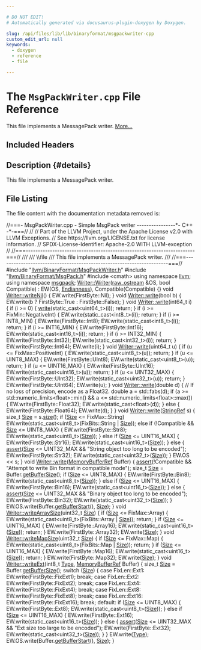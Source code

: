 ```yaml
---

# DO NOT EDIT!
# Automatically generated via docusaurus-plugin-doxygen by Doxygen.

slug: /api/files/lib/lib/binaryformat/msgpackwriter-cpp
custom_edit_url: null
keywords:
  - doxygen
  - reference
  - file

---
```





# The `MsgPackWriter.cpp` File Reference

<DoxygenPage pluginConfig={pluginConfig}>

This file implements a MessagePack writer. <a href="#details">More...</a>

## Included Headers

<IncludesList>
<IncludesListItem
  filePath="llvm/BinaryFormat/MsgPackWriter.h"
  permalink="/docs/api/files/include/include/llvm/include/llvm/binaryformat/msgpackwriter-h"
  isLocal="true" />
<IncludesListItem
  filePath="llvm/BinaryFormat/MsgPack.h"
  permalink="/docs/api/files/include/include/llvm/include/llvm/binaryformat/msgpack-h"
  isLocal="true" />
<IncludesListItem
  filePath="cmath"
  permalink=""
  isLocal="false" />
</IncludesList>

## Description {#details}

This file implements a MessagePack writer.

## File Listing

The file content with the documentation metadata removed is:

<ProgramListing>

<Link id="l00001" /><CodeLine lineNumber="1"><Highlight kind="comment">//===- MsgPackWriter.cpp - Simple MsgPack writer ----------------&#42;- C++ -&#42;-===//</Highlight><Highlight kind="normal"></Highlight></CodeLine>
<Link id="l00002" /><CodeLine lineNumber="2"><Highlight kind="normal"></Highlight><Highlight kind="comment">//</Highlight><Highlight kind="normal"></Highlight></CodeLine>
<Link id="l00003" /><CodeLine lineNumber="3"><Highlight kind="normal"></Highlight><Highlight kind="comment">// Part of the LLVM Project, under the Apache License v2.0 with LLVM Exceptions.</Highlight><Highlight kind="normal"></Highlight></CodeLine>
<Link id="l00004" /><CodeLine lineNumber="4"><Highlight kind="normal"></Highlight><Highlight kind="comment">// See https://llvm.org/LICENSE.txt for license information.</Highlight><Highlight kind="normal"></Highlight></CodeLine>
<Link id="l00005" /><CodeLine lineNumber="5"><Highlight kind="normal"></Highlight><Highlight kind="comment">// SPDX-License-Identifier: Apache-2.0 WITH LLVM-exception</Highlight><Highlight kind="normal"></Highlight></CodeLine>
<Link id="l00006" /><CodeLine lineNumber="6"><Highlight kind="normal"></Highlight><Highlight kind="comment">//</Highlight><Highlight kind="normal"></Highlight></CodeLine>
<Link id="l00007" /><CodeLine lineNumber="7"><Highlight kind="normal"></Highlight><Highlight kind="comment">//===----------------------------------------------------------------------===//</Highlight><Highlight kind="comment"></Highlight></CodeLine>
<Link id="l00008" /><CodeLine lineNumber="8"><Highlight kind="comment">///</Highlight></CodeLine>
<Link id="l00009" /><CodeLine lineNumber="9"><Highlight kind="comment">///  \\file</Highlight></CodeLine>
<Link id="l00010" /><CodeLine lineNumber="10"><Highlight kind="comment">///  This file implements a MessagePack writer.</Highlight></CodeLine>
<Link id="l00011" /><CodeLine lineNumber="11"><Highlight kind="comment">///</Highlight><Highlight kind="normal"></Highlight></CodeLine>
<Link id="l00012" /><CodeLine lineNumber="12"><Highlight kind="normal"></Highlight><Highlight kind="comment">//===----------------------------------------------------------------------===//</Highlight><Highlight kind="normal"></Highlight></CodeLine>
<Link id="l00013" /><CodeLine lineNumber="13"><Highlight kind="normal"></Highlight></CodeLine>
<Link id="l00014" /><CodeLine lineNumber="14"><Highlight kind="normal"></Highlight><Highlight kind="preprocessor">#include &quot;<a href="/docs/api/files/include/include/llvm/include/llvm/binaryformat/msgpackwriter-h">llvm/BinaryFormat/MsgPackWriter.h</a>&quot;</Highlight><Highlight kind="normal"></Highlight></CodeLine>
<Link id="l00015" /><CodeLine lineNumber="15"><Highlight kind="normal"></Highlight><Highlight kind="preprocessor">#include &quot;<a href="/docs/api/files/include/include/llvm/include/llvm/binaryformat/msgpack-h">llvm/BinaryFormat/MsgPack.h</a>&quot;</Highlight><Highlight kind="normal"></Highlight></CodeLine>
<Link id="l00016" /><CodeLine lineNumber="16"><Highlight kind="normal"></Highlight></CodeLine>
<Link id="l00017" /><CodeLine lineNumber="17"><Highlight kind="normal"></Highlight><Highlight kind="preprocessor">#include &lt;cmath&gt;</Highlight><Highlight kind="normal"></Highlight></CodeLine>
<Link id="l00018" /><CodeLine lineNumber="18"><Highlight kind="normal"></Highlight></CodeLine>
<Link id="l00019" /><CodeLine lineNumber="19"><Highlight kind="normal"></Highlight><Highlight kind="keyword">using namespace </Highlight><Highlight kind="normal"><a href="/docs/api/namespaces/llvm">llvm</a>;</Highlight></CodeLine>
<Link id="l00020" /><CodeLine lineNumber="20"><Highlight kind="normal"></Highlight><Highlight kind="keyword">using namespace </Highlight><Highlight kind="normal"><a href="/docs/api/namespaces/llvm/msgpack">msgpack</a>;</Highlight></CodeLine>
<Link id="l00021" /><CodeLine lineNumber="21"><Highlight kind="normal"></Highlight></CodeLine>
<Link id="l00022" /><CodeLine lineNumber="22" lineLink="/docs/api/classes/llvm/msgpack/writer/#a4c1d1c6bc2417d1b113c6cdf523348fa"><Highlight kind="normal"><a href="/docs/api/classes/llvm/msgpack/writer/#a4c1d1c6bc2417d1b113c6cdf523348fa">Writer::Writer</a>(<a href="/docs/api/classes/llvm/raw-ostream">raw&#95;ostream</a> &amp;OS, </Highlight><Highlight kind="keywordtype">bool</Highlight><Highlight kind="normal"> Compatible)</Highlight></CodeLine>
<Link id="l00023" /><CodeLine lineNumber="23"><Highlight kind="normal">    : EW(OS, <a href="/docs/api/namespaces/llvm/msgpack/#a40f13de27f84f5bb290c911013c539e6">Endianness</a>), Compatible(Compatible) &#123;&#125;</Highlight></CodeLine>
<Link id="l00024" /><CodeLine lineNumber="24"><Highlight kind="normal"></Highlight></CodeLine>
<Link id="l00025" /><CodeLine lineNumber="25" lineLink="/docs/api/classes/llvm/msgpack/writer/#a0282d6201e15dba0d5fda1a4774e45df"><Highlight kind="normal"></Highlight><Highlight kind="keywordtype">void</Highlight><Highlight kind="normal"> <a href="/docs/api/classes/llvm/msgpack/writer/#a0282d6201e15dba0d5fda1a4774e45df">Writer::writeNil</a>() &#123; EW.write(FirstByte::Nil); &#125;</Highlight></CodeLine>
<Link id="l00026" /><CodeLine lineNumber="26"><Highlight kind="normal"></Highlight></CodeLine>
<Link id="l00027" /><CodeLine lineNumber="27" lineLink="/docs/api/classes/llvm/msgpack/writer/#afc1743f31ddf3870711ebdcc210700c0"><Highlight kind="normal"></Highlight><Highlight kind="keywordtype">void</Highlight><Highlight kind="normal"> <a href="/docs/api/classes/llvm/msgpack/writer/#afc1743f31ddf3870711ebdcc210700c0">Writer::write</a>(</Highlight><Highlight kind="keywordtype">bool</Highlight><Highlight kind="normal"> b) &#123; EW.write(b ? FirstByte::True : FirstByte::False); &#125;</Highlight></CodeLine>
<Link id="l00028" /><CodeLine lineNumber="28"><Highlight kind="normal"></Highlight></CodeLine>
<Link id="l00029" /><CodeLine lineNumber="29" lineLink="/docs/api/classes/llvm/msgpack/writer/#ae442502a977e2cd0cae79630b03ec1d2"><Highlight kind="normal"></Highlight><Highlight kind="keywordtype">void</Highlight><Highlight kind="normal"> <a href="/docs/api/classes/llvm/msgpack/writer/#afc1743f31ddf3870711ebdcc210700c0">Writer::write</a>(int64&#95;t i) &#123;</Highlight></CodeLine>
<Link id="l00030" /><CodeLine lineNumber="30"><Highlight kind="normal">  </Highlight><Highlight kind="keywordflow">if</Highlight><Highlight kind="normal"> (i &gt;= 0) &#123;</Highlight></CodeLine>
<Link id="l00031" /><CodeLine lineNumber="31"><Highlight kind="normal">    <a href="/docs/api/classes/llvm/msgpack/writer/#afc1743f31ddf3870711ebdcc210700c0">write</a>(</Highlight><Highlight kind="keyword">static&#95;cast&lt;</Highlight><Highlight kind="normal">uint64&#95;t</Highlight><Highlight kind="keyword">&gt;</Highlight><Highlight kind="normal">(i));</Highlight></CodeLine>
<Link id="l00032" /><CodeLine lineNumber="32"><Highlight kind="normal">    </Highlight><Highlight kind="keywordflow">return</Highlight><Highlight kind="normal">;</Highlight></CodeLine>
<Link id="l00033" /><CodeLine lineNumber="33"><Highlight kind="normal">  &#125;</Highlight></CodeLine>
<Link id="l00034" /><CodeLine lineNumber="34"><Highlight kind="normal"></Highlight></CodeLine>
<Link id="l00035" /><CodeLine lineNumber="35"><Highlight kind="normal">  </Highlight><Highlight kind="keywordflow">if</Highlight><Highlight kind="normal"> (i &gt;= FixMin::NegativeInt) &#123;</Highlight></CodeLine>
<Link id="l00036" /><CodeLine lineNumber="36"><Highlight kind="normal">    EW.write(</Highlight><Highlight kind="keyword">static&#95;cast&lt;</Highlight><Highlight kind="normal">int8&#95;t</Highlight><Highlight kind="keyword">&gt;</Highlight><Highlight kind="normal">(i));</Highlight></CodeLine>
<Link id="l00037" /><CodeLine lineNumber="37"><Highlight kind="normal">    </Highlight><Highlight kind="keywordflow">return</Highlight><Highlight kind="normal">;</Highlight></CodeLine>
<Link id="l00038" /><CodeLine lineNumber="38"><Highlight kind="normal">  &#125;</Highlight></CodeLine>
<Link id="l00039" /><CodeLine lineNumber="39"><Highlight kind="normal"></Highlight></CodeLine>
<Link id="l00040" /><CodeLine lineNumber="40"><Highlight kind="normal">  </Highlight><Highlight kind="keywordflow">if</Highlight><Highlight kind="normal"> (i &gt;= INT8&#95;MIN) &#123;</Highlight></CodeLine>
<Link id="l00041" /><CodeLine lineNumber="41"><Highlight kind="normal">    EW.write(FirstByte::Int8);</Highlight></CodeLine>
<Link id="l00042" /><CodeLine lineNumber="42"><Highlight kind="normal">    EW.write(</Highlight><Highlight kind="keyword">static&#95;cast&lt;</Highlight><Highlight kind="normal">int8&#95;t</Highlight><Highlight kind="keyword">&gt;</Highlight><Highlight kind="normal">(i));</Highlight></CodeLine>
<Link id="l00043" /><CodeLine lineNumber="43"><Highlight kind="normal">    </Highlight><Highlight kind="keywordflow">return</Highlight><Highlight kind="normal">;</Highlight></CodeLine>
<Link id="l00044" /><CodeLine lineNumber="44"><Highlight kind="normal">  &#125;</Highlight></CodeLine>
<Link id="l00045" /><CodeLine lineNumber="45"><Highlight kind="normal"></Highlight></CodeLine>
<Link id="l00046" /><CodeLine lineNumber="46"><Highlight kind="normal">  </Highlight><Highlight kind="keywordflow">if</Highlight><Highlight kind="normal"> (i &gt;= INT16&#95;MIN) &#123;</Highlight></CodeLine>
<Link id="l00047" /><CodeLine lineNumber="47"><Highlight kind="normal">    EW.write(FirstByte::Int16);</Highlight></CodeLine>
<Link id="l00048" /><CodeLine lineNumber="48"><Highlight kind="normal">    EW.write(</Highlight><Highlight kind="keyword">static&#95;cast&lt;</Highlight><Highlight kind="normal">int16&#95;t</Highlight><Highlight kind="keyword">&gt;</Highlight><Highlight kind="normal">(i));</Highlight></CodeLine>
<Link id="l00049" /><CodeLine lineNumber="49"><Highlight kind="normal">    </Highlight><Highlight kind="keywordflow">return</Highlight><Highlight kind="normal">;</Highlight></CodeLine>
<Link id="l00050" /><CodeLine lineNumber="50"><Highlight kind="normal">  &#125;</Highlight></CodeLine>
<Link id="l00051" /><CodeLine lineNumber="51"><Highlight kind="normal"></Highlight></CodeLine>
<Link id="l00052" /><CodeLine lineNumber="52"><Highlight kind="normal">  </Highlight><Highlight kind="keywordflow">if</Highlight><Highlight kind="normal"> (i &gt;= INT32&#95;MIN) &#123;</Highlight></CodeLine>
<Link id="l00053" /><CodeLine lineNumber="53"><Highlight kind="normal">    EW.write(FirstByte::Int32);</Highlight></CodeLine>
<Link id="l00054" /><CodeLine lineNumber="54"><Highlight kind="normal">    EW.write(</Highlight><Highlight kind="keyword">static&#95;cast&lt;</Highlight><Highlight kind="normal">int32&#95;t</Highlight><Highlight kind="keyword">&gt;</Highlight><Highlight kind="normal">(i));</Highlight></CodeLine>
<Link id="l00055" /><CodeLine lineNumber="55"><Highlight kind="normal">    </Highlight><Highlight kind="keywordflow">return</Highlight><Highlight kind="normal">;</Highlight></CodeLine>
<Link id="l00056" /><CodeLine lineNumber="56"><Highlight kind="normal">  &#125;</Highlight></CodeLine>
<Link id="l00057" /><CodeLine lineNumber="57"><Highlight kind="normal"></Highlight></CodeLine>
<Link id="l00058" /><CodeLine lineNumber="58"><Highlight kind="normal">  EW.write(FirstByte::Int64);</Highlight></CodeLine>
<Link id="l00059" /><CodeLine lineNumber="59"><Highlight kind="normal">  EW.write(i);</Highlight></CodeLine>
<Link id="l00060" /><CodeLine lineNumber="60"><Highlight kind="normal">&#125;</Highlight></CodeLine>
<Link id="l00061" /><CodeLine lineNumber="61"><Highlight kind="normal"></Highlight></CodeLine>
<Link id="l00062" /><CodeLine lineNumber="62" lineLink="/docs/api/classes/llvm/msgpack/writer/#a00f9dc660226d9127008dd21ad2b9aa1"><Highlight kind="normal"></Highlight><Highlight kind="keywordtype">void</Highlight><Highlight kind="normal"> <a href="/docs/api/classes/llvm/msgpack/writer/#afc1743f31ddf3870711ebdcc210700c0">Writer::write</a>(uint64&#95;t u) &#123;</Highlight></CodeLine>
<Link id="l00063" /><CodeLine lineNumber="63"><Highlight kind="normal">  </Highlight><Highlight kind="keywordflow">if</Highlight><Highlight kind="normal"> (u &lt;= FixMax::PositiveInt) &#123;</Highlight></CodeLine>
<Link id="l00064" /><CodeLine lineNumber="64"><Highlight kind="normal">    EW.write(</Highlight><Highlight kind="keyword">static&#95;cast&lt;</Highlight><Highlight kind="normal">uint8&#95;t</Highlight><Highlight kind="keyword">&gt;</Highlight><Highlight kind="normal">(u));</Highlight></CodeLine>
<Link id="l00065" /><CodeLine lineNumber="65"><Highlight kind="normal">    </Highlight><Highlight kind="keywordflow">return</Highlight><Highlight kind="normal">;</Highlight></CodeLine>
<Link id="l00066" /><CodeLine lineNumber="66"><Highlight kind="normal">  &#125;</Highlight></CodeLine>
<Link id="l00067" /><CodeLine lineNumber="67"><Highlight kind="normal"></Highlight></CodeLine>
<Link id="l00068" /><CodeLine lineNumber="68"><Highlight kind="normal">  </Highlight><Highlight kind="keywordflow">if</Highlight><Highlight kind="normal"> (u &lt;= UINT8&#95;MAX) &#123;</Highlight></CodeLine>
<Link id="l00069" /><CodeLine lineNumber="69"><Highlight kind="normal">    EW.write(FirstByte::UInt8);</Highlight></CodeLine>
<Link id="l00070" /><CodeLine lineNumber="70"><Highlight kind="normal">    EW.write(</Highlight><Highlight kind="keyword">static&#95;cast&lt;</Highlight><Highlight kind="normal">uint8&#95;t</Highlight><Highlight kind="keyword">&gt;</Highlight><Highlight kind="normal">(u));</Highlight></CodeLine>
<Link id="l00071" /><CodeLine lineNumber="71"><Highlight kind="normal">    </Highlight><Highlight kind="keywordflow">return</Highlight><Highlight kind="normal">;</Highlight></CodeLine>
<Link id="l00072" /><CodeLine lineNumber="72"><Highlight kind="normal">  &#125;</Highlight></CodeLine>
<Link id="l00073" /><CodeLine lineNumber="73"><Highlight kind="normal"></Highlight></CodeLine>
<Link id="l00074" /><CodeLine lineNumber="74"><Highlight kind="normal">  </Highlight><Highlight kind="keywordflow">if</Highlight><Highlight kind="normal"> (u &lt;= UINT16&#95;MAX) &#123;</Highlight></CodeLine>
<Link id="l00075" /><CodeLine lineNumber="75"><Highlight kind="normal">    EW.write(FirstByte::UInt16);</Highlight></CodeLine>
<Link id="l00076" /><CodeLine lineNumber="76"><Highlight kind="normal">    EW.write(</Highlight><Highlight kind="keyword">static&#95;cast&lt;</Highlight><Highlight kind="normal">uint16&#95;t</Highlight><Highlight kind="keyword">&gt;</Highlight><Highlight kind="normal">(u));</Highlight></CodeLine>
<Link id="l00077" /><CodeLine lineNumber="77"><Highlight kind="normal">    </Highlight><Highlight kind="keywordflow">return</Highlight><Highlight kind="normal">;</Highlight></CodeLine>
<Link id="l00078" /><CodeLine lineNumber="78"><Highlight kind="normal">  &#125;</Highlight></CodeLine>
<Link id="l00079" /><CodeLine lineNumber="79"><Highlight kind="normal"></Highlight></CodeLine>
<Link id="l00080" /><CodeLine lineNumber="80"><Highlight kind="normal">  </Highlight><Highlight kind="keywordflow">if</Highlight><Highlight kind="normal"> (u &lt;= UINT32&#95;MAX) &#123;</Highlight></CodeLine>
<Link id="l00081" /><CodeLine lineNumber="81"><Highlight kind="normal">    EW.write(FirstByte::UInt32);</Highlight></CodeLine>
<Link id="l00082" /><CodeLine lineNumber="82"><Highlight kind="normal">    EW.write(</Highlight><Highlight kind="keyword">static&#95;cast&lt;</Highlight><Highlight kind="normal">uint32&#95;t</Highlight><Highlight kind="keyword">&gt;</Highlight><Highlight kind="normal">(u));</Highlight></CodeLine>
<Link id="l00083" /><CodeLine lineNumber="83"><Highlight kind="normal">    </Highlight><Highlight kind="keywordflow">return</Highlight><Highlight kind="normal">;</Highlight></CodeLine>
<Link id="l00084" /><CodeLine lineNumber="84"><Highlight kind="normal">  &#125;</Highlight></CodeLine>
<Link id="l00085" /><CodeLine lineNumber="85"><Highlight kind="normal"></Highlight></CodeLine>
<Link id="l00086" /><CodeLine lineNumber="86"><Highlight kind="normal">  EW.write(FirstByte::UInt64);</Highlight></CodeLine>
<Link id="l00087" /><CodeLine lineNumber="87"><Highlight kind="normal">  EW.write(u);</Highlight></CodeLine>
<Link id="l00088" /><CodeLine lineNumber="88"><Highlight kind="normal">&#125;</Highlight></CodeLine>
<Link id="l00089" /><CodeLine lineNumber="89"><Highlight kind="normal"></Highlight></CodeLine>
<Link id="l00090" /><CodeLine lineNumber="90" lineLink="/docs/api/classes/llvm/msgpack/writer/#aba7fd48bcabfaf2c252912ebe32e83fd"><Highlight kind="normal"></Highlight><Highlight kind="keywordtype">void</Highlight><Highlight kind="normal"> <a href="/docs/api/classes/llvm/msgpack/writer/#afc1743f31ddf3870711ebdcc210700c0">Writer::write</a>(</Highlight><Highlight kind="keywordtype">double</Highlight><Highlight kind="normal"> d) &#123;</Highlight></CodeLine>
<Link id="l00091" /><CodeLine lineNumber="91"><Highlight kind="normal">  </Highlight><Highlight kind="comment">// If no loss of precision, encode as a Float32.</Highlight><Highlight kind="normal"></Highlight></CodeLine>
<Link id="l00092" /><CodeLine lineNumber="92"><Highlight kind="normal">  </Highlight><Highlight kind="keywordtype">double</Highlight><Highlight kind="normal"> a = std::fabs(d);</Highlight></CodeLine>
<Link id="l00093" /><CodeLine lineNumber="93"><Highlight kind="normal">  </Highlight><Highlight kind="keywordflow">if</Highlight><Highlight kind="normal"> (a &gt;= std::numeric&#95;limits&lt;float&gt;::min() &amp;&amp;</Highlight></CodeLine>
<Link id="l00094" /><CodeLine lineNumber="94"><Highlight kind="normal">      a &lt;= std::numeric&#95;limits&lt;float&gt;::max()) &#123;</Highlight></CodeLine>
<Link id="l00095" /><CodeLine lineNumber="95"><Highlight kind="normal">    EW.write(FirstByte::Float32);</Highlight></CodeLine>
<Link id="l00096" /><CodeLine lineNumber="96"><Highlight kind="normal">    EW.write(</Highlight><Highlight kind="keyword">static&#95;cast&lt;</Highlight><Highlight kind="keywordtype">float</Highlight><Highlight kind="keyword">&gt;</Highlight><Highlight kind="normal">(d));</Highlight></CodeLine>
<Link id="l00097" /><CodeLine lineNumber="97"><Highlight kind="normal">  &#125; </Highlight><Highlight kind="keywordflow">else</Highlight><Highlight kind="normal"> &#123;</Highlight></CodeLine>
<Link id="l00098" /><CodeLine lineNumber="98"><Highlight kind="normal">    EW.write(FirstByte::Float64);</Highlight></CodeLine>
<Link id="l00099" /><CodeLine lineNumber="99"><Highlight kind="normal">    EW.write(d);</Highlight></CodeLine>
<Link id="l00100" /><CodeLine lineNumber="100"><Highlight kind="normal">  &#125;</Highlight></CodeLine>
<Link id="l00101" /><CodeLine lineNumber="101"><Highlight kind="normal">&#125;</Highlight></CodeLine>
<Link id="l00102" /><CodeLine lineNumber="102"><Highlight kind="normal"></Highlight></CodeLine>
<Link id="l00103" /><CodeLine lineNumber="103" lineLink="/docs/api/classes/llvm/msgpack/writer/#aa3df0d1e99ef22c7868a727016afd661"><Highlight kind="normal"></Highlight><Highlight kind="keywordtype">void</Highlight><Highlight kind="normal"> <a href="/docs/api/classes/llvm/msgpack/writer/#afc1743f31ddf3870711ebdcc210700c0">Writer::write</a>(<a href="/docs/api/classes/llvm/stringref">StringRef</a> s) &#123;</Highlight></CodeLine>
<Link id="l00104" /><CodeLine lineNumber="104"><Highlight kind="normal">  </Highlight><Highlight kind="keywordtype">size&#95;t</Highlight><Highlight kind="normal"> <a href="/docs/api/files/lib/lib/analysis/inlineorder-cpp/#a7ee6f0cb51c3b9056199e9a0001fe8c3a6f6cb72d544962fa333e2e34ce64f719">Size</a> = s.<a href="/docs/api/classes/llvm/stringref/#a5db9240c74644c67759dd0f901fc3c7d">size</a>();</Highlight></CodeLine>
<Link id="l00105" /><CodeLine lineNumber="105"><Highlight kind="normal"></Highlight></CodeLine>
<Link id="l00106" /><CodeLine lineNumber="106"><Highlight kind="normal">  </Highlight><Highlight kind="keywordflow">if</Highlight><Highlight kind="normal"> (<a href="/docs/api/files/lib/lib/analysis/inlineorder-cpp/#a7ee6f0cb51c3b9056199e9a0001fe8c3a6f6cb72d544962fa333e2e34ce64f719">Size</a> &lt;= FixMax::String)</Highlight></CodeLine>
<Link id="l00107" /><CodeLine lineNumber="107"><Highlight kind="normal">    EW.write(</Highlight><Highlight kind="keyword">static&#95;cast&lt;</Highlight><Highlight kind="normal">uint8&#95;t</Highlight><Highlight kind="keyword">&gt;</Highlight><Highlight kind="normal">(FixBits::String | <a href="/docs/api/files/lib/lib/analysis/inlineorder-cpp/#a7ee6f0cb51c3b9056199e9a0001fe8c3a6f6cb72d544962fa333e2e34ce64f719">Size</a>));</Highlight></CodeLine>
<Link id="l00108" /><CodeLine lineNumber="108"><Highlight kind="normal">  </Highlight><Highlight kind="keywordflow">else</Highlight><Highlight kind="normal"> </Highlight><Highlight kind="keywordflow">if</Highlight><Highlight kind="normal"> (!Compatible &amp;&amp; <a href="/docs/api/files/lib/lib/analysis/inlineorder-cpp/#a7ee6f0cb51c3b9056199e9a0001fe8c3a6f6cb72d544962fa333e2e34ce64f719">Size</a> &lt;= UINT8&#95;MAX) &#123;</Highlight></CodeLine>
<Link id="l00109" /><CodeLine lineNumber="109"><Highlight kind="normal">    EW.write(FirstByte::Str8);</Highlight></CodeLine>
<Link id="l00110" /><CodeLine lineNumber="110"><Highlight kind="normal">    EW.write(</Highlight><Highlight kind="keyword">static&#95;cast&lt;</Highlight><Highlight kind="normal">uint8&#95;t</Highlight><Highlight kind="keyword">&gt;</Highlight><Highlight kind="normal">(<a href="/docs/api/files/lib/lib/analysis/inlineorder-cpp/#a7ee6f0cb51c3b9056199e9a0001fe8c3a6f6cb72d544962fa333e2e34ce64f719">Size</a>));</Highlight></CodeLine>
<Link id="l00111" /><CodeLine lineNumber="111"><Highlight kind="normal">  &#125; </Highlight><Highlight kind="keywordflow">else</Highlight><Highlight kind="normal"> </Highlight><Highlight kind="keywordflow">if</Highlight><Highlight kind="normal"> (<a href="/docs/api/files/lib/lib/analysis/inlineorder-cpp/#a7ee6f0cb51c3b9056199e9a0001fe8c3a6f6cb72d544962fa333e2e34ce64f719">Size</a> &lt;= UINT16&#95;MAX) &#123;</Highlight></CodeLine>
<Link id="l00112" /><CodeLine lineNumber="112"><Highlight kind="normal">    EW.write(FirstByte::Str16);</Highlight></CodeLine>
<Link id="l00113" /><CodeLine lineNumber="113"><Highlight kind="normal">    EW.write(</Highlight><Highlight kind="keyword">static&#95;cast&lt;</Highlight><Highlight kind="normal">uint16&#95;t</Highlight><Highlight kind="keyword">&gt;</Highlight><Highlight kind="normal">(<a href="/docs/api/files/lib/lib/analysis/inlineorder-cpp/#a7ee6f0cb51c3b9056199e9a0001fe8c3a6f6cb72d544962fa333e2e34ce64f719">Size</a>));</Highlight></CodeLine>
<Link id="l00114" /><CodeLine lineNumber="114"><Highlight kind="normal">  &#125; </Highlight><Highlight kind="keywordflow">else</Highlight><Highlight kind="normal"> &#123;</Highlight></CodeLine>
<Link id="l00115" /><CodeLine lineNumber="115"><Highlight kind="normal">    <a href="/docs/api/files/lib/lib/target/lib/target/amdgpu/silowercontrolflow-cpp/#a4868c5d81c5ccc98c47aeab6244346a0">assert</a>(<a href="/docs/api/files/lib/lib/analysis/inlineorder-cpp/#a7ee6f0cb51c3b9056199e9a0001fe8c3a6f6cb72d544962fa333e2e34ce64f719">Size</a> &lt;= UINT32&#95;MAX &amp;&amp; </Highlight><Highlight kind="stringliteral">&quot;String object too long to be encoded&quot;</Highlight><Highlight kind="normal">);</Highlight></CodeLine>
<Link id="l00116" /><CodeLine lineNumber="116"><Highlight kind="normal">    EW.write(FirstByte::Str32);</Highlight></CodeLine>
<Link id="l00117" /><CodeLine lineNumber="117"><Highlight kind="normal">    EW.write(</Highlight><Highlight kind="keyword">static&#95;cast&lt;</Highlight><Highlight kind="normal">uint32&#95;t</Highlight><Highlight kind="keyword">&gt;</Highlight><Highlight kind="normal">(<a href="/docs/api/files/lib/lib/analysis/inlineorder-cpp/#a7ee6f0cb51c3b9056199e9a0001fe8c3a6f6cb72d544962fa333e2e34ce64f719">Size</a>));</Highlight></CodeLine>
<Link id="l00118" /><CodeLine lineNumber="118"><Highlight kind="normal">  &#125;</Highlight></CodeLine>
<Link id="l00119" /><CodeLine lineNumber="119"><Highlight kind="normal"></Highlight></CodeLine>
<Link id="l00120" /><CodeLine lineNumber="120"><Highlight kind="normal">  EW.OS &lt;&lt; s;</Highlight></CodeLine>
<Link id="l00121" /><CodeLine lineNumber="121"><Highlight kind="normal">&#125;</Highlight></CodeLine>
<Link id="l00122" /><CodeLine lineNumber="122"><Highlight kind="normal"></Highlight></CodeLine>
<Link id="l00123" /><CodeLine lineNumber="123" lineLink="/docs/api/classes/llvm/msgpack/writer/#aef4ecef7a05cd113a04ae7504c4ff08b"><Highlight kind="normal"></Highlight><Highlight kind="keywordtype">void</Highlight><Highlight kind="normal"> <a href="/docs/api/classes/llvm/msgpack/writer/#afc1743f31ddf3870711ebdcc210700c0">Writer::write</a>(<a href="/docs/api/classes/llvm/memorybufferref">MemoryBufferRef</a> Buffer) &#123;</Highlight></CodeLine>
<Link id="l00124" /><CodeLine lineNumber="124"><Highlight kind="normal">  <a href="/docs/api/files/lib/lib/target/lib/target/amdgpu/silowercontrolflow-cpp/#a4868c5d81c5ccc98c47aeab6244346a0">assert</a>(!Compatible &amp;&amp; </Highlight><Highlight kind="stringliteral">&quot;Attempt to write Bin format in compatible mode&quot;</Highlight><Highlight kind="normal">);</Highlight></CodeLine>
<Link id="l00125" /><CodeLine lineNumber="125"><Highlight kind="normal"></Highlight></CodeLine>
<Link id="l00126" /><CodeLine lineNumber="126"><Highlight kind="normal">  </Highlight><Highlight kind="keywordtype">size&#95;t</Highlight><Highlight kind="normal"> <a href="/docs/api/files/lib/lib/analysis/inlineorder-cpp/#a7ee6f0cb51c3b9056199e9a0001fe8c3a6f6cb72d544962fa333e2e34ce64f719">Size</a> = Buffer.<a href="/docs/api/classes/llvm/memorybufferref/#a2036a4973d159e49dcc471488205656f">getBufferSize</a>();</Highlight></CodeLine>
<Link id="l00127" /><CodeLine lineNumber="127"><Highlight kind="normal"></Highlight></CodeLine>
<Link id="l00128" /><CodeLine lineNumber="128"><Highlight kind="normal">  </Highlight><Highlight kind="keywordflow">if</Highlight><Highlight kind="normal"> (<a href="/docs/api/files/lib/lib/analysis/inlineorder-cpp/#a7ee6f0cb51c3b9056199e9a0001fe8c3a6f6cb72d544962fa333e2e34ce64f719">Size</a> &lt;= UINT8&#95;MAX) &#123;</Highlight></CodeLine>
<Link id="l00129" /><CodeLine lineNumber="129"><Highlight kind="normal">    EW.write(FirstByte::Bin8);</Highlight></CodeLine>
<Link id="l00130" /><CodeLine lineNumber="130"><Highlight kind="normal">    EW.write(</Highlight><Highlight kind="keyword">static&#95;cast&lt;</Highlight><Highlight kind="normal">uint8&#95;t</Highlight><Highlight kind="keyword">&gt;</Highlight><Highlight kind="normal">(<a href="/docs/api/files/lib/lib/analysis/inlineorder-cpp/#a7ee6f0cb51c3b9056199e9a0001fe8c3a6f6cb72d544962fa333e2e34ce64f719">Size</a>));</Highlight></CodeLine>
<Link id="l00131" /><CodeLine lineNumber="131"><Highlight kind="normal">  &#125; </Highlight><Highlight kind="keywordflow">else</Highlight><Highlight kind="normal"> </Highlight><Highlight kind="keywordflow">if</Highlight><Highlight kind="normal"> (<a href="/docs/api/files/lib/lib/analysis/inlineorder-cpp/#a7ee6f0cb51c3b9056199e9a0001fe8c3a6f6cb72d544962fa333e2e34ce64f719">Size</a> &lt;= UINT16&#95;MAX) &#123;</Highlight></CodeLine>
<Link id="l00132" /><CodeLine lineNumber="132"><Highlight kind="normal">    EW.write(FirstByte::Bin16);</Highlight></CodeLine>
<Link id="l00133" /><CodeLine lineNumber="133"><Highlight kind="normal">    EW.write(</Highlight><Highlight kind="keyword">static&#95;cast&lt;</Highlight><Highlight kind="normal">uint16&#95;t</Highlight><Highlight kind="keyword">&gt;</Highlight><Highlight kind="normal">(<a href="/docs/api/files/lib/lib/analysis/inlineorder-cpp/#a7ee6f0cb51c3b9056199e9a0001fe8c3a6f6cb72d544962fa333e2e34ce64f719">Size</a>));</Highlight></CodeLine>
<Link id="l00134" /><CodeLine lineNumber="134"><Highlight kind="normal">  &#125; </Highlight><Highlight kind="keywordflow">else</Highlight><Highlight kind="normal"> &#123;</Highlight></CodeLine>
<Link id="l00135" /><CodeLine lineNumber="135"><Highlight kind="normal">    <a href="/docs/api/files/lib/lib/target/lib/target/amdgpu/silowercontrolflow-cpp/#a4868c5d81c5ccc98c47aeab6244346a0">assert</a>(<a href="/docs/api/files/lib/lib/analysis/inlineorder-cpp/#a7ee6f0cb51c3b9056199e9a0001fe8c3a6f6cb72d544962fa333e2e34ce64f719">Size</a> &lt;= UINT32&#95;MAX &amp;&amp; </Highlight><Highlight kind="stringliteral">&quot;Binary object too long to be encoded&quot;</Highlight><Highlight kind="normal">);</Highlight></CodeLine>
<Link id="l00136" /><CodeLine lineNumber="136"><Highlight kind="normal">    EW.write(FirstByte::Bin32);</Highlight></CodeLine>
<Link id="l00137" /><CodeLine lineNumber="137"><Highlight kind="normal">    EW.write(</Highlight><Highlight kind="keyword">static&#95;cast&lt;</Highlight><Highlight kind="normal">uint32&#95;t</Highlight><Highlight kind="keyword">&gt;</Highlight><Highlight kind="normal">(<a href="/docs/api/files/lib/lib/analysis/inlineorder-cpp/#a7ee6f0cb51c3b9056199e9a0001fe8c3a6f6cb72d544962fa333e2e34ce64f719">Size</a>));</Highlight></CodeLine>
<Link id="l00138" /><CodeLine lineNumber="138"><Highlight kind="normal">  &#125;</Highlight></CodeLine>
<Link id="l00139" /><CodeLine lineNumber="139"><Highlight kind="normal"></Highlight></CodeLine>
<Link id="l00140" /><CodeLine lineNumber="140"><Highlight kind="normal">  EW.OS.write(Buffer.<a href="/docs/api/classes/llvm/memorybufferref/#a62b2843b74e5f05930ebf5c63766a668">getBufferStart</a>(), <a href="/docs/api/files/lib/lib/analysis/inlineorder-cpp/#a7ee6f0cb51c3b9056199e9a0001fe8c3a6f6cb72d544962fa333e2e34ce64f719">Size</a>);</Highlight></CodeLine>
<Link id="l00141" /><CodeLine lineNumber="141"><Highlight kind="normal">&#125;</Highlight></CodeLine>
<Link id="l00142" /><CodeLine lineNumber="142"><Highlight kind="normal"></Highlight></CodeLine>
<Link id="l00143" /><CodeLine lineNumber="143" lineLink="/docs/api/classes/llvm/msgpack/writer/#a8ed0ae40a1f440ec59f5e7d22b99a65c"><Highlight kind="normal"></Highlight><Highlight kind="keywordtype">void</Highlight><Highlight kind="normal"> <a href="/docs/api/classes/llvm/msgpack/writer/#a8ed0ae40a1f440ec59f5e7d22b99a65c">Writer::writeArraySize</a>(uint32&#95;t <a href="/docs/api/files/lib/lib/analysis/inlineorder-cpp/#a7ee6f0cb51c3b9056199e9a0001fe8c3a6f6cb72d544962fa333e2e34ce64f719">Size</a>) &#123;</Highlight></CodeLine>
<Link id="l00144" /><CodeLine lineNumber="144"><Highlight kind="normal">  </Highlight><Highlight kind="keywordflow">if</Highlight><Highlight kind="normal"> (<a href="/docs/api/files/lib/lib/analysis/inlineorder-cpp/#a7ee6f0cb51c3b9056199e9a0001fe8c3a6f6cb72d544962fa333e2e34ce64f719">Size</a> &lt;= FixMax::Array) &#123;</Highlight></CodeLine>
<Link id="l00145" /><CodeLine lineNumber="145"><Highlight kind="normal">    EW.write(</Highlight><Highlight kind="keyword">static&#95;cast&lt;</Highlight><Highlight kind="normal">uint8&#95;t</Highlight><Highlight kind="keyword">&gt;</Highlight><Highlight kind="normal">(FixBits::Array | <a href="/docs/api/files/lib/lib/analysis/inlineorder-cpp/#a7ee6f0cb51c3b9056199e9a0001fe8c3a6f6cb72d544962fa333e2e34ce64f719">Size</a>));</Highlight></CodeLine>
<Link id="l00146" /><CodeLine lineNumber="146"><Highlight kind="normal">    </Highlight><Highlight kind="keywordflow">return</Highlight><Highlight kind="normal">;</Highlight></CodeLine>
<Link id="l00147" /><CodeLine lineNumber="147"><Highlight kind="normal">  &#125;</Highlight></CodeLine>
<Link id="l00148" /><CodeLine lineNumber="148"><Highlight kind="normal"></Highlight></CodeLine>
<Link id="l00149" /><CodeLine lineNumber="149"><Highlight kind="normal">  </Highlight><Highlight kind="keywordflow">if</Highlight><Highlight kind="normal"> (<a href="/docs/api/files/lib/lib/analysis/inlineorder-cpp/#a7ee6f0cb51c3b9056199e9a0001fe8c3a6f6cb72d544962fa333e2e34ce64f719">Size</a> &lt;= UINT16&#95;MAX) &#123;</Highlight></CodeLine>
<Link id="l00150" /><CodeLine lineNumber="150"><Highlight kind="normal">    EW.write(FirstByte::Array16);</Highlight></CodeLine>
<Link id="l00151" /><CodeLine lineNumber="151"><Highlight kind="normal">    EW.write(</Highlight><Highlight kind="keyword">static&#95;cast&lt;</Highlight><Highlight kind="normal">uint16&#95;t</Highlight><Highlight kind="keyword">&gt;</Highlight><Highlight kind="normal">(<a href="/docs/api/files/lib/lib/analysis/inlineorder-cpp/#a7ee6f0cb51c3b9056199e9a0001fe8c3a6f6cb72d544962fa333e2e34ce64f719">Size</a>));</Highlight></CodeLine>
<Link id="l00152" /><CodeLine lineNumber="152"><Highlight kind="normal">    </Highlight><Highlight kind="keywordflow">return</Highlight><Highlight kind="normal">;</Highlight></CodeLine>
<Link id="l00153" /><CodeLine lineNumber="153"><Highlight kind="normal">  &#125;</Highlight></CodeLine>
<Link id="l00154" /><CodeLine lineNumber="154"><Highlight kind="normal"></Highlight></CodeLine>
<Link id="l00155" /><CodeLine lineNumber="155"><Highlight kind="normal">  EW.write(FirstByte::Array32);</Highlight></CodeLine>
<Link id="l00156" /><CodeLine lineNumber="156"><Highlight kind="normal">  EW.write(<a href="/docs/api/files/lib/lib/analysis/inlineorder-cpp/#a7ee6f0cb51c3b9056199e9a0001fe8c3a6f6cb72d544962fa333e2e34ce64f719">Size</a>);</Highlight></CodeLine>
<Link id="l00157" /><CodeLine lineNumber="157"><Highlight kind="normal">&#125;</Highlight></CodeLine>
<Link id="l00158" /><CodeLine lineNumber="158"><Highlight kind="normal"></Highlight></CodeLine>
<Link id="l00159" /><CodeLine lineNumber="159" lineLink="/docs/api/classes/llvm/msgpack/writer/#a50372c2c26c41e47324691f53269072a"><Highlight kind="normal"></Highlight><Highlight kind="keywordtype">void</Highlight><Highlight kind="normal"> <a href="/docs/api/classes/llvm/msgpack/writer/#a50372c2c26c41e47324691f53269072a">Writer::writeMapSize</a>(uint32&#95;t <a href="/docs/api/files/lib/lib/analysis/inlineorder-cpp/#a7ee6f0cb51c3b9056199e9a0001fe8c3a6f6cb72d544962fa333e2e34ce64f719">Size</a>) &#123;</Highlight></CodeLine>
<Link id="l00160" /><CodeLine lineNumber="160"><Highlight kind="normal">  </Highlight><Highlight kind="keywordflow">if</Highlight><Highlight kind="normal"> (<a href="/docs/api/files/lib/lib/analysis/inlineorder-cpp/#a7ee6f0cb51c3b9056199e9a0001fe8c3a6f6cb72d544962fa333e2e34ce64f719">Size</a> &lt;= FixMax::Map) &#123;</Highlight></CodeLine>
<Link id="l00161" /><CodeLine lineNumber="161"><Highlight kind="normal">    EW.write(</Highlight><Highlight kind="keyword">static&#95;cast&lt;</Highlight><Highlight kind="normal">uint8&#95;t</Highlight><Highlight kind="keyword">&gt;</Highlight><Highlight kind="normal">(FixBits::Map | <a href="/docs/api/files/lib/lib/analysis/inlineorder-cpp/#a7ee6f0cb51c3b9056199e9a0001fe8c3a6f6cb72d544962fa333e2e34ce64f719">Size</a>));</Highlight></CodeLine>
<Link id="l00162" /><CodeLine lineNumber="162"><Highlight kind="normal">    </Highlight><Highlight kind="keywordflow">return</Highlight><Highlight kind="normal">;</Highlight></CodeLine>
<Link id="l00163" /><CodeLine lineNumber="163"><Highlight kind="normal">  &#125;</Highlight></CodeLine>
<Link id="l00164" /><CodeLine lineNumber="164"><Highlight kind="normal"></Highlight></CodeLine>
<Link id="l00165" /><CodeLine lineNumber="165"><Highlight kind="normal">  </Highlight><Highlight kind="keywordflow">if</Highlight><Highlight kind="normal"> (<a href="/docs/api/files/lib/lib/analysis/inlineorder-cpp/#a7ee6f0cb51c3b9056199e9a0001fe8c3a6f6cb72d544962fa333e2e34ce64f719">Size</a> &lt;= UINT16&#95;MAX) &#123;</Highlight></CodeLine>
<Link id="l00166" /><CodeLine lineNumber="166"><Highlight kind="normal">    EW.write(FirstByte::Map16);</Highlight></CodeLine>
<Link id="l00167" /><CodeLine lineNumber="167"><Highlight kind="normal">    EW.write(</Highlight><Highlight kind="keyword">static&#95;cast&lt;</Highlight><Highlight kind="normal">uint16&#95;t</Highlight><Highlight kind="keyword">&gt;</Highlight><Highlight kind="normal">(<a href="/docs/api/files/lib/lib/analysis/inlineorder-cpp/#a7ee6f0cb51c3b9056199e9a0001fe8c3a6f6cb72d544962fa333e2e34ce64f719">Size</a>));</Highlight></CodeLine>
<Link id="l00168" /><CodeLine lineNumber="168"><Highlight kind="normal">    </Highlight><Highlight kind="keywordflow">return</Highlight><Highlight kind="normal">;</Highlight></CodeLine>
<Link id="l00169" /><CodeLine lineNumber="169"><Highlight kind="normal">  &#125;</Highlight></CodeLine>
<Link id="l00170" /><CodeLine lineNumber="170"><Highlight kind="normal"></Highlight></CodeLine>
<Link id="l00171" /><CodeLine lineNumber="171"><Highlight kind="normal">  EW.write(FirstByte::Map32);</Highlight></CodeLine>
<Link id="l00172" /><CodeLine lineNumber="172"><Highlight kind="normal">  EW.write(<a href="/docs/api/files/lib/lib/analysis/inlineorder-cpp/#a7ee6f0cb51c3b9056199e9a0001fe8c3a6f6cb72d544962fa333e2e34ce64f719">Size</a>);</Highlight></CodeLine>
<Link id="l00173" /><CodeLine lineNumber="173"><Highlight kind="normal">&#125;</Highlight></CodeLine>
<Link id="l00174" /><CodeLine lineNumber="174"><Highlight kind="normal"></Highlight></CodeLine>
<Link id="l00175" /><CodeLine lineNumber="175" lineLink="/docs/api/classes/llvm/msgpack/writer/#ac51fde5dfbfcac23216ca22b76b26bf5"><Highlight kind="normal"></Highlight><Highlight kind="keywordtype">void</Highlight><Highlight kind="normal"> <a href="/docs/api/classes/llvm/msgpack/writer/#ac51fde5dfbfcac23216ca22b76b26bf5">Writer::writeExt</a>(int8&#95;t <a href="/docs/api/namespaces/llvm/msgpack/#afdae9da66bac09f4b2bfc0fd9f0559e6">Type</a>, <a href="/docs/api/classes/llvm/memorybufferref">MemoryBufferRef</a> Buffer) &#123;</Highlight></CodeLine>
<Link id="l00176" /><CodeLine lineNumber="176"><Highlight kind="normal">  </Highlight><Highlight kind="keywordtype">size&#95;t</Highlight><Highlight kind="normal"> <a href="/docs/api/files/lib/lib/analysis/inlineorder-cpp/#a7ee6f0cb51c3b9056199e9a0001fe8c3a6f6cb72d544962fa333e2e34ce64f719">Size</a> = Buffer.<a href="/docs/api/classes/llvm/memorybufferref/#a2036a4973d159e49dcc471488205656f">getBufferSize</a>();</Highlight></CodeLine>
<Link id="l00177" /><CodeLine lineNumber="177"><Highlight kind="normal"></Highlight></CodeLine>
<Link id="l00178" /><CodeLine lineNumber="178"><Highlight kind="normal">  </Highlight><Highlight kind="keywordflow">switch</Highlight><Highlight kind="normal"> (<a href="/docs/api/files/lib/lib/analysis/inlineorder-cpp/#a7ee6f0cb51c3b9056199e9a0001fe8c3a6f6cb72d544962fa333e2e34ce64f719">Size</a>) &#123;</Highlight></CodeLine>
<Link id="l00179" /><CodeLine lineNumber="179"><Highlight kind="normal">  </Highlight><Highlight kind="keywordflow">case</Highlight><Highlight kind="normal"> FixLen::Ext1:</Highlight></CodeLine>
<Link id="l00180" /><CodeLine lineNumber="180"><Highlight kind="normal">    EW.write(FirstByte::FixExt1);</Highlight></CodeLine>
<Link id="l00181" /><CodeLine lineNumber="181"><Highlight kind="normal">    </Highlight><Highlight kind="keywordflow">break</Highlight><Highlight kind="normal">;</Highlight></CodeLine>
<Link id="l00182" /><CodeLine lineNumber="182"><Highlight kind="normal">  </Highlight><Highlight kind="keywordflow">case</Highlight><Highlight kind="normal"> FixLen::Ext2:</Highlight></CodeLine>
<Link id="l00183" /><CodeLine lineNumber="183"><Highlight kind="normal">    EW.write(FirstByte::FixExt2);</Highlight></CodeLine>
<Link id="l00184" /><CodeLine lineNumber="184"><Highlight kind="normal">    </Highlight><Highlight kind="keywordflow">break</Highlight><Highlight kind="normal">;</Highlight></CodeLine>
<Link id="l00185" /><CodeLine lineNumber="185"><Highlight kind="normal">  </Highlight><Highlight kind="keywordflow">case</Highlight><Highlight kind="normal"> FixLen::Ext4:</Highlight></CodeLine>
<Link id="l00186" /><CodeLine lineNumber="186"><Highlight kind="normal">    EW.write(FirstByte::FixExt4);</Highlight></CodeLine>
<Link id="l00187" /><CodeLine lineNumber="187"><Highlight kind="normal">    </Highlight><Highlight kind="keywordflow">break</Highlight><Highlight kind="normal">;</Highlight></CodeLine>
<Link id="l00188" /><CodeLine lineNumber="188"><Highlight kind="normal">  </Highlight><Highlight kind="keywordflow">case</Highlight><Highlight kind="normal"> FixLen::Ext8:</Highlight></CodeLine>
<Link id="l00189" /><CodeLine lineNumber="189"><Highlight kind="normal">    EW.write(FirstByte::FixExt8);</Highlight></CodeLine>
<Link id="l00190" /><CodeLine lineNumber="190"><Highlight kind="normal">    </Highlight><Highlight kind="keywordflow">break</Highlight><Highlight kind="normal">;</Highlight></CodeLine>
<Link id="l00191" /><CodeLine lineNumber="191"><Highlight kind="normal">  </Highlight><Highlight kind="keywordflow">case</Highlight><Highlight kind="normal"> FixLen::Ext16:</Highlight></CodeLine>
<Link id="l00192" /><CodeLine lineNumber="192"><Highlight kind="normal">    EW.write(FirstByte::FixExt16);</Highlight></CodeLine>
<Link id="l00193" /><CodeLine lineNumber="193"><Highlight kind="normal">    </Highlight><Highlight kind="keywordflow">break</Highlight><Highlight kind="normal">;</Highlight></CodeLine>
<Link id="l00194" /><CodeLine lineNumber="194"><Highlight kind="normal">  </Highlight><Highlight kind="keywordflow">default</Highlight><Highlight kind="normal">:</Highlight></CodeLine>
<Link id="l00195" /><CodeLine lineNumber="195"><Highlight kind="normal">    </Highlight><Highlight kind="keywordflow">if</Highlight><Highlight kind="normal"> (<a href="/docs/api/files/lib/lib/analysis/inlineorder-cpp/#a7ee6f0cb51c3b9056199e9a0001fe8c3a6f6cb72d544962fa333e2e34ce64f719">Size</a> &lt;= UINT8&#95;MAX) &#123;</Highlight></CodeLine>
<Link id="l00196" /><CodeLine lineNumber="196"><Highlight kind="normal">      EW.write(FirstByte::Ext8);</Highlight></CodeLine>
<Link id="l00197" /><CodeLine lineNumber="197"><Highlight kind="normal">      EW.write(</Highlight><Highlight kind="keyword">static&#95;cast&lt;</Highlight><Highlight kind="normal">uint8&#95;t</Highlight><Highlight kind="keyword">&gt;</Highlight><Highlight kind="normal">(<a href="/docs/api/files/lib/lib/analysis/inlineorder-cpp/#a7ee6f0cb51c3b9056199e9a0001fe8c3a6f6cb72d544962fa333e2e34ce64f719">Size</a>));</Highlight></CodeLine>
<Link id="l00198" /><CodeLine lineNumber="198"><Highlight kind="normal">    &#125; </Highlight><Highlight kind="keywordflow">else</Highlight><Highlight kind="normal"> </Highlight><Highlight kind="keywordflow">if</Highlight><Highlight kind="normal"> (<a href="/docs/api/files/lib/lib/analysis/inlineorder-cpp/#a7ee6f0cb51c3b9056199e9a0001fe8c3a6f6cb72d544962fa333e2e34ce64f719">Size</a> &lt;= UINT16&#95;MAX) &#123;</Highlight></CodeLine>
<Link id="l00199" /><CodeLine lineNumber="199"><Highlight kind="normal">      EW.write(FirstByte::Ext16);</Highlight></CodeLine>
<Link id="l00200" /><CodeLine lineNumber="200"><Highlight kind="normal">      EW.write(</Highlight><Highlight kind="keyword">static&#95;cast&lt;</Highlight><Highlight kind="normal">uint16&#95;t</Highlight><Highlight kind="keyword">&gt;</Highlight><Highlight kind="normal">(<a href="/docs/api/files/lib/lib/analysis/inlineorder-cpp/#a7ee6f0cb51c3b9056199e9a0001fe8c3a6f6cb72d544962fa333e2e34ce64f719">Size</a>));</Highlight></CodeLine>
<Link id="l00201" /><CodeLine lineNumber="201"><Highlight kind="normal">    &#125; </Highlight><Highlight kind="keywordflow">else</Highlight><Highlight kind="normal"> &#123;</Highlight></CodeLine>
<Link id="l00202" /><CodeLine lineNumber="202"><Highlight kind="normal">      <a href="/docs/api/files/lib/lib/target/lib/target/amdgpu/silowercontrolflow-cpp/#a4868c5d81c5ccc98c47aeab6244346a0">assert</a>(<a href="/docs/api/files/lib/lib/analysis/inlineorder-cpp/#a7ee6f0cb51c3b9056199e9a0001fe8c3a6f6cb72d544962fa333e2e34ce64f719">Size</a> &lt;= UINT32&#95;MAX &amp;&amp; </Highlight><Highlight kind="stringliteral">&quot;Ext size too large to be encoded&quot;</Highlight><Highlight kind="normal">);</Highlight></CodeLine>
<Link id="l00203" /><CodeLine lineNumber="203"><Highlight kind="normal">      EW.write(FirstByte::Ext32);</Highlight></CodeLine>
<Link id="l00204" /><CodeLine lineNumber="204"><Highlight kind="normal">      EW.write(</Highlight><Highlight kind="keyword">static&#95;cast&lt;</Highlight><Highlight kind="normal">uint32&#95;t</Highlight><Highlight kind="keyword">&gt;</Highlight><Highlight kind="normal">(<a href="/docs/api/files/lib/lib/analysis/inlineorder-cpp/#a7ee6f0cb51c3b9056199e9a0001fe8c3a6f6cb72d544962fa333e2e34ce64f719">Size</a>));</Highlight></CodeLine>
<Link id="l00205" /><CodeLine lineNumber="205"><Highlight kind="normal">    &#125;</Highlight></CodeLine>
<Link id="l00206" /><CodeLine lineNumber="206"><Highlight kind="normal">  &#125;</Highlight></CodeLine>
<Link id="l00207" /><CodeLine lineNumber="207"><Highlight kind="normal"></Highlight></CodeLine>
<Link id="l00208" /><CodeLine lineNumber="208"><Highlight kind="normal">  EW.write(<a href="/docs/api/namespaces/llvm/msgpack/#afdae9da66bac09f4b2bfc0fd9f0559e6">Type</a>);</Highlight></CodeLine>
<Link id="l00209" /><CodeLine lineNumber="209"><Highlight kind="normal">  EW.OS.write(Buffer.<a href="/docs/api/classes/llvm/memorybufferref/#a62b2843b74e5f05930ebf5c63766a668">getBufferStart</a>(), <a href="/docs/api/files/lib/lib/analysis/inlineorder-cpp/#a7ee6f0cb51c3b9056199e9a0001fe8c3a6f6cb72d544962fa333e2e34ce64f719">Size</a>);</Highlight></CodeLine>
<Link id="l00210" /><CodeLine lineNumber="210"><Highlight kind="normal">&#125;</Highlight></CodeLine>

</ProgramListing>

</DoxygenPage>
